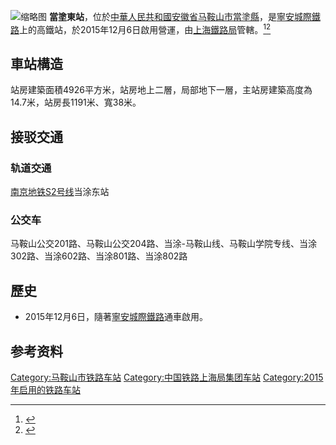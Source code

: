 {{Expand|time=2016-02-24T12:00:03+00:00}}
{{Infobox China railway station 
|车站名称 =当涂东站
|图片 = 中国 夜幕下 高铁站.jpg
|caption = 车站站房
|车站代码= 
|车站名称拼音 = Dangtudong 
|英文名称=Dangtudong Railway Station
|电报码 = OWH
|拼音码 = DTD
|车站位置 = [[安徽省|安徽省]][[马鞍山市|马鞍山市]][[当涂县|当涂县]]
|归属 =[[上海铁路局|上海铁路局]]
|线路 = [[宁安客运专线|宁安客运专线]]
|车站等级 = 三等站
|月台数目 = 2
|股道数目 = 4
|坐标 = {{coord|31|33|48.31|N|118|31|17.98|E|display=inline,title}}
}}
[[File:Platforms_at_Dangtu_East_Railway_Station_20211230.jpg|缩略图]]
'''當塗東站'''，位於[[中華人民共和國|中華人民共和國]][[安徽省|安徽省]][[马鞍山市|马鞍山市]][[當塗縣|當塗縣]]，是[[寧安城際鐵路|寧安城際鐵路]]上的高鐵站，於2015年12月6日啟用營運，由[[上海鐵路局|上海鐵路局]]管轄。<ref>{{Cite web |url=http://news.ifeng.com/a/20150508/43716524_0.shtml |title=宁安城铁当涂东站加紧施工 |accessdate=2016-02-24 |archive-date=2016-03-19 |archive-url=https://web.archive.org/web/20160319034946/http://news.ifeng.com/a/20150508/43716524_0.shtml |dead-url=no }}</ref><ref>{{Cite web |url=http://www.mas.gov.cn/index.php?c=content&m=detail&_id=561b003530b8a27810ce38f9 |title=宁安高铁线上的一颗明珠 |accessdate=2016-02-24 |archive-date=2016-03-11 |archive-url=https://web.archive.org/web/20160311050057/http://www.mas.gov.cn/index.php?c=content&m=detail&_id=561b003530b8a27810ce38f9 |dead-url=no }}</ref>
== 車站構造 ==
站房建築面積4926平方米，站房地上二層，局部地下一層，主站房建築高度為14.7米，站房長1191米、寬38米。
==接驳交通==
===轨道交通===
[[南京地铁S2号线|南京地铁S2号线]]当涂东站
===公交车===
马鞍山公交201路、马鞍山公交204路、当涂-马鞍山线、马鞍山学院专线、当涂302路、当涂602路、当涂801路、当涂802路

==歷史==
* 2015年12月6日，隨著[[寧安城際鐵路|寧安城際鐵路]]通車啟用。
== 参考资料 ==
{{reflist}}
{{china-rail-stub}}
{{宁安客运专线}}
{{扬镇宁马城际铁路}}
[[Category:马鞍山市铁路车站|Category:马鞍山市铁路车站]]
[[Category:中国铁路上海局集团车站|Category:中国铁路上海局集团车站]]
[[Category:2015年启用的铁路车站|Category:2015年启用的铁路车站]]